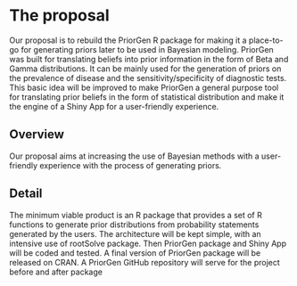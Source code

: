 # The proposal

Our proposal is to rebuild the PriorGen R package for making it a place-to-go for generating priors later to be used in Bayesian modeling. PriorGen was built for translating beliefs into prior information in the form of Beta and Gamma distributions. It can be mainly used for the generation of priors on the prevalence of disease and the sensitivity/specificity of diagnostic tests. This basic idea will be improved to make PriorGen a general purpose tool for translating prior beliefs in the form of statistical distribution and make it the engine of a Shiny App for a user-friendly experience.


## Overview

Our proposal aims at increasing the use of Bayesian methods with a user-friendly experience with the process of generating priors.


## Detail

The minimum viable product is an R package that provides a set of R functions to generate prior distributions from probability statements generated by the users.
The architecture will be kept simple, with an intensive use of rootSolve package.
Then PriorGen package and Shiny App will be coded and tested. A final version of PriorGen package will be released on CRAN. A PriorGen GitHub repository will serve for the project before and after package 

